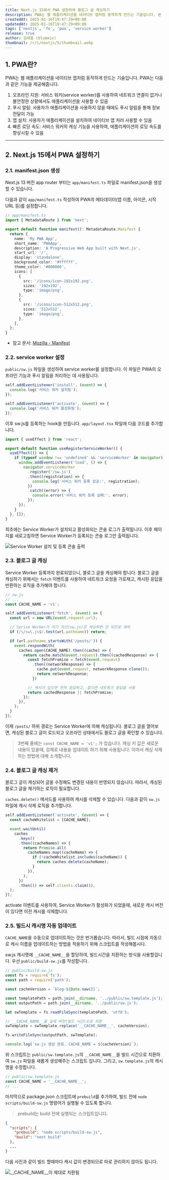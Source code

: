 ```yaml
---
title: Next.js 15에서 PWA 설정하여 블로그 글 캐싱하기
description: PWA는 웹 애플리케이션을 네이티브 앱처럼 동작하게 만드는 기술입니다. 본 글에서는 Next.js 15에서 Progressive Web App(PWA)을 설정하는 방법을 설명합니다.
createdAt: 2025-01-16T19:47:29+09:00
updatedAt: 2025-01-16T19:47:29+09:00
tags: ['nextjs', 'fe', 'pwa', 'service worker']
release: true
author: 김태홍 (bluemiv)
thumbnail: /r/i/nextjs/5/thumbnail.webp
---
```


## 1. PWA란?

PWA는 웹 애플리케이션을 네이티브 앱처럼 동작하게 만드는 기술입니다. PWA는 다음과 같은 기능을 제공해줍니다.

1. 오프라인 지원: 서비스 워커(service worker)를 사용하여 네트워크 연결이 없거나 불안정한 상황에서도 애플리케이션을 사용할 수 있음
2. 푸시 알림: 사용자가 애플리케이션을 사용하지 않을 때에도 푸시 알림을 통해 정보 전달이 가능
3. 앱 설치: 사용자가 애플리케이션을 설치하여 네이티브 앱 처러 사용할 수 있음
4. 빠른 로딩 속도: 서비스 워커의 캐싱 기능을 사용하여, 애플리케이션의 로딩 속도를 향상시킬 수 있음

---

## 2. Next.js 15에서 PWA 설정하기

### 2.1. manifest.json 생성

Next.js 13 버전 app router 부터는 `app/manifest.ts` 파일로 manifest.json을 생성할 수 있습니다.

다음과 같이 `app/manifest.ts` 작성하여 PWA의 메타데이터(앱 이름, 아이콘, 시작 URL 등)를 설정합니다.

```typescript
// app/manifest.ts
import { MetadataRoute } from 'next';

export default function manifest(): MetadataRoute.Manifest {
  return {
    name: 'My PWA App',
    short_name: 'PWAApp',
    description: 'A Progressive Web App built with Next.js',
    start_url: '/',
    display: 'standalone',
    background_color: '#ffffff',
    theme_color: '#000000',
    icons: [
      {
        src: '/icons/icon-192x192.png',
        sizes: '192x192',
        type: 'image/png',
      },
      {
        src: '/icons/icon-512x512.png',
        sizes: '512x512',
        type: 'image/png',
      },
    ],
  };
}
```

- 참고 문서: [Mozilla - Manifest](https://developer.mozilla.org/ko/docs/Web/Progressive_web_apps/Manifest)

### 2.2. service worker 설정

`public/sw.js` 파일을 생성하여 service worker를 설정합니다. 이 파일은 PWA의 오프라인 기능과 푸시 알림을 처리하는 데 사용됩니다.

```javascript
self.addEventListener('install', (event) => {
  console.log('서비스 워커 설치됨');
});

self.addEventListener('activate', (event) => {
  console.log('서비스 워커 활성화됨');
});
```

이후 sw.js를 등록하는 hook을 만듭니다. `app/layout.tsx` 파일에 다음 코드를 추가합니다.

```typescript {7-8}
import { useEffect } from 'react';

export default function useRegisterServiceWorker() {
  useEffect(() => {
    if (typeof window !== 'undefined' && 'serviceWorker' in navigator) {
      window.addEventListener('load', () => {
        navigator.serviceWorker
          .register('/sw.js')
          .then((registration) => {
            console.log('서비스 워커 등록 성공:', registration);
          })
          .catch((error) => {
            console.error('서비스 워커 등록 실패:', error);
          });
      });
    }
  }, []);
}
```

최초에는 Service Worker가 설치되고 활성화되는 콘솔 로그가 출력됩니다. 이후 페이지를 새로고침하면 Service Worker가 등록되는 콘솔 로그만 출력됩니다.

![Service Worker 설치 및 등록 콘솔 출력](/r/i/nextjs/5/1.webp)

### 2.3. 블로그 글 캐싱

Service Worker 등록까지 완료되었으니, 블로그 글을 캐싱해야 합니다. 블로그 글을 캐싱하기 위해서는 `fetch` 이벤트를 사용하여 네트워크 요청을 가로채고, 캐시된 응답을 반환하는 로직을 추가해야 합니다.

```javascript {3}
// sw.js
// ...
const CACHE_NAME = 'v1';

self.addEventListener('fetch', (event) => {
  const url = new URL(event.request.url);

  // Serice Worker가 자기 자신(sw.js)은 캐싱하면 안 되므로 제외
  if (/\/sw\.js$/.test(url.pathname)) return;

  if (url.pathname.startsWith('/posts/')) {
    event.respondWith(
      caches.open(CACHE_NAME).then((cache) => {
        return cache.match(event.request).then((cachedResponse) => {
          const fetchPromise = fetch(event.request)
            .then((networkResponse) => {
              cache.put(event.request, networkResponse.clone());
              return networkResponse;
            })

          // 캐시가 있으면 먼저 응답하고, 없으면 네트워크 응답을 사용
          return cachedResponse || fetchPromise;
        });
      }),
    );
  }
});
```

이제 `/posts/` 하위 경로는 Service Worker에 의해 캐싱됩니다. 블로그 글을 열어보면, 캐싱된 블로그 글이 로드되고 오프라인 상태에서도 블로그 글을 확인할 수 있습니다.

> 3번째 줄에는 `const CACHE_NAME = 'v1';` 가 있습니다. 캐싱 키 값은 새로운 내용이 있을때, 강제로 내용을 업데이트 하기 위해 사용됩니다. 이어서 캐싱 삭제하는 방법에 대해 소개합니다.

### 2.4. 블로그 글 캐싱 제거

블로그 글이 캐싱되어 글을 수정해도 변경된 내용이 반영되지 않습니다. 따라서, 캐싱된 블로그 글을 제거하는 로직이 필요합니다.

`caches.delete()` 메서드를 사용하여 캐시를 삭제할 수 있습니다. 다음과 같이 `sw.js` 파일에 캐시 삭제 로직을 추가합니다.

```javascript {1, 10-11}
self.addEventListener('activate', (event) => {
  const cacheWhitelist = [CACHE_NAME];

  event.waitUntil(
    caches
      .keys()
      .then((cacheNames) => {
        return Promise.all(
          cacheNames.map((cacheName) => {
            if (!cacheWhitelist.includes(cacheName)) {
              return caches.delete(cacheName);
            }
          }),
        );
      })
      .then(() => self.clients.claim()),
  );
});
```

activate 이벤트를 사용하여, Service Worker가 활성화가 되었을때, 새로운 캐시 버전이 있다면 이전 캐시를 삭제합니다.

### 2.5. 빌드시 캐시명 자동 업데이트

`CACHE_NAME`을 수동으로 업데이트하는 것은 번거롭습니다. 따라서, 빌드 시점에 자동으로 캐시 이름을 업데이트하는 방법을 적용하기 위해 스크립트를 작성해봅시다.

sw.js 캐시명에 `__CACHE_NAME__`을 할당하여, 빌드시간을 치환하는 방식을 사용할겁니다. 우선 `public/build-sw.js`를 작성합니다.

```javascript {13}
// public/build-sw.js
const fs = require('fs');
const path = require('path');

const cacheVersion = `blog-${Date.now()}`;

const templatePath = path.join(__dirname, '../public/sw.template.js');
const outputPath = path.join(__dirname, '../public/sw.js');

let swTemplate = fs.readFileSync(templatePath, 'utf8');

// __CACHE_NAME__을 실제 버전(빌드 시간)으로 치환
swTemplate = swTemplate.replace('__CACHE_NAME__', cacheVersion);

fs.writeFileSync(outputPath, swTemplate);

console.log(`sw.js 생성 완료. CACHE_NAME = ${cacheVersion}`);
```

위 스크립트는 `public/sw.template.js`의 `__CACHE_NAME__`을 빌드 시간으로 치환하여 `sw.js` 파일을 새롭게 생성해주는 스크립트 입니다. 그리고, `sw.template.js`의 캐시명을 수정합니다.

```javascript
// public/sw.template.js
const CACHE_NAME = '__CACHE_NAME__';
// ...
```

마지막으로 package.json 스크립트에 `prebuild`를 추가하여, 빌드 전에 `node scripts/build-sw.js` 명령어가 실행될 수 있도록 합니다.

> prebuild는 build 전에 실행되는 스크립트입니다.

```json
{
  "scripts": {
    "prebuild": "node scripts/build-sw.js",
    "build": "next build"
  },
  ...
}
```

다음 사진과 같이 빌드 할때마다 캐시 값이 변경되므로 따로 관리하지 않아도 됩니다.

![__CACHE_NAME__이 제대로 치환됨](/r/i/nextjs/5/2.webp)
